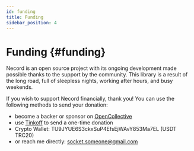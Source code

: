 ```yaml
---
id: funding
title: Funding
sidebar_position: 4
---
```


# Funding {#funding}

Necord is an open source project with its ongoing development made possible thanks to the support by the community.
This library is a result of the long road, full of sleepless nights, working after hours, and busy weekends.

If you wish to support Necord financially, thank you!
You can use the following methods to send your donation:

- become a backer or sponsor on [OpenCollective](https://opencollective.com/necord)
- use [Tinkoff](https://www.tinkoff.ru/rm/filippov.aleksey372/YN6Ob51146) to send a one-time donation
- Crypto Wallet: TU9JYUE6S3ckxSuP4EfsEjWAvY853Ma7EL (USDT TRC20)
- or reach me directly: [socket.someone@gmail.com](mailto:socket.someone@gmail.com)
